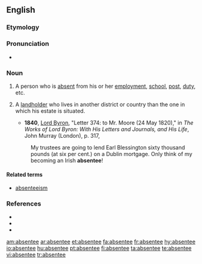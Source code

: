 {{wikipedia|dab=abstentee}}
==English==

===Etymology===
{{suffix|absent|ee}}

===Pronunciation===
* {{rhymes|iː}}

===Noun===
{{en-noun}}

# A person who is [[absent]] from his or her [[employment]], [[school]], [[post]], [[duty]], etc.
# {{context|especially|UK|historical}} A [[landholder]] who lives in another district or country than the one in which his estate is situated.
#* '''1840''', [[w:George_Byron,_6th_Baron_Byron|Lord Byron]], "Letter 374: to Mr. Moore (24 May 1820)," in ''The Works of Lord Byron: With His Letters and Journals, and His Life'', John Murray (London), p. 317,
#: My trustees are going to lend Earl Blessington sixty thousand pounds (at six per cent.) on a Dublin mortgage.  Only think of my becoming an Irish '''absentee'''!

====Related terms====
* [[absenteeism]]

===References===
* {{R:Webster 1828|absentee}}
* {{R:Webster 1913|absentee}}
* {{R:Dictionary.com|absentee}}

[[am:absentee]]
[[ar:absentee]]
[[et:absentee]]
[[fa:absentee]]
[[fr:absentee]]
[[hy:absentee]]
[[io:absentee]]
[[hu:absentee]]
[[pt:absentee]]
[[fi:absentee]]
[[ta:absentee]]
[[te:absentee]]
[[vi:absentee]]
[[tr:absentee]]
